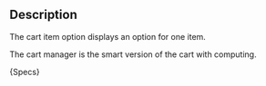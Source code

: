 
## Description
The cart item option displays an option for one item.

The cart manager is the smart version of the cart with computing.

<Description>{Specs}</Description>
